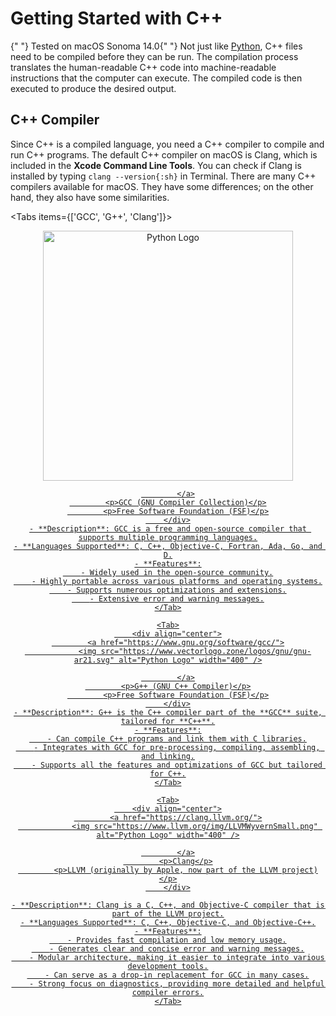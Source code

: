 
# Getting Started with C++

<Callout emoji="👾" type="info">
    {" "}
    Tested on macOS Sonoma 14.0{" "}
</Callout>

<Callout type="info" emoji="ℹ️">
    Not just like <a href="/docs/cs111">Python</a>, C++ files need to be compiled before they can be run. The compilation process translates the human-readable C++ code into machine-readable instructions that the computer can execute. The compiled code is then executed to produce the desired output.
</Callout>

## C++ Compiler

Since C++ is a compiled language, you need a C++ compiler to compile and run C++ programs. The default C++ compiler on macOS is Clang, which is included in the **Xcode Command Line Tools**. You can check if Clang is installed by typing `clang --version{:sh}` in Terminal.
There are many C++ compilers available for macOS. They have some differences; on the other hand, they also have some similarities.

<Tabs items={['GCC', 'G++', 'Clang']}>
    <Tab>
        <div align="center">
            <a href="https://www.gnu.org/software/gcc/">
                <img src="https://www.vectorlogo.zone/logos/gnu/gnu-ar21.svg" alt="Python Logo" width="400" />

            </a>
            <p>GCC (GNU Compiler Collection)</p>
            <p>Free Software Foundation (FSF)</p>
        </div>
    - **Description**: GCC is a free and open-source compiler that supports multiple programming languages.
    - **Languages Supported**: C, C++, Objective-C, Fortran, Ada, Go, and D.
    - **Features**:
        - Widely used in the open-source community.
        - Highly portable across various platforms and operating systems.
        - Supports numerous optimizations and extensions.
        - Extensive error and warning messages.
    </Tab>

    <Tab>
        <div align="center">
            <a href="https://www.gnu.org/software/gcc/">
                <img src="https://www.vectorlogo.zone/logos/gnu/gnu-ar21.svg" alt="Python Logo" width="400" />

            </a>
            <p>G++ (GNU C++ Compiler)</p>
            <p>Free Software Foundation (FSF)</p>
        </div>
    - **Description**: G++ is the C++ compiler part of the **GCC** suite, tailored for **C++**.
    - **Features**:
        - Can compile C++ programs and link them with C libraries.
        - Integrates with GCC for pre-processing, compiling, assembling, and linking.
        - Supports all the features and optimizations of GCC but tailored for C++.
    </Tab>

    <Tab>
        <div align="center">
            <a href="https://clang.llvm.org/">
                <img src="https://www.llvm.org/img/LLVMWyvernSmall.png" alt="Python Logo" width="400" />

            </a>
            <p>Clang</p>
            <p>LLVM (originally by Apple, now part of the LLVM project)</p>
        </div>

    - **Description**: Clang is a C, C++, and Objective-C compiler that is part of the LLVM project.
    - **Languages Supported**: C, C++, Objective-C, and Objective-C++.
    - **Features**:
        - Provides fast compilation and low memory usage.
        - Generates clear and concise error and warning messages.
        - Modular architecture, making it easier to integrate into various development tools.
        - Can serve as a drop-in replacement for GCC in many cases.
        - Strong focus on diagnostics, providing more detailed and helpful compiler errors.
    </Tab>
</Tabs>
